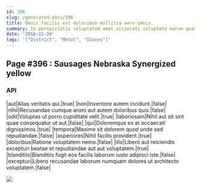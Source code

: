 ```yaml
---
id: 396
slug: /generated-docs/396
title: Omnis facilis est doloribus mollitia vero omnis.
summary: In perspiciatis voluptatem amet occaecati voluptate earum quae sit.
date: '2018-11-29'
tags: '["District", "Metal", "Gloves"]'
---
```


## Page #396 : Sausages Nebraska Synergized yellow
### API

|aut|Alias veritatis qui.|true|
|non|Inventore autem incidunt.|false|
|nihil|Recusandae cumque animi aut autem doloribus quis.|false|
|odit|Voluptas ut porro cupiditate velit.|true|
|laboriosam|Nihil aut sit sint quae consequatur ut aut.|false|
|qui|Doloremque ex at occaecati dignissimos.|true|
|tempora|Maxime sit dolorem quod unde sed repudiandae.|false|
|asperiores|Nihil facilis provident.|true|
|doloribus|Ratione voluptatem nemo.|false|
|illo|Libero aut reiciendis excepturi beatae et repudiandae aut aut voluptatem.|true|
|blanditiis|Blanditiis fugit eos facilis laborum iusto adipisci iste.|false|
|excepturi|Libero recusandae laborum numquam dolores ut architecto voluptatem.|false|


![](/assets/cats-4.jpg)


